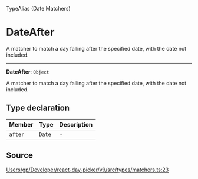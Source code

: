 <SectionTitle>TypeAlias (Date Matchers)</SectionTitle>

# DateAfter

<Description>
A matcher to match a day falling after the specified date, with the date not
included.
</Description>

---

<a id="undefined" name="undefined"></a>

<SignatureMemberIdentifier>**DateAfter**: `Object`</SignatureMemberIdentifier>

A matcher to match a day falling after the specified date, with the date not
included.

## Type declaration

| Member | Type | Description |
| :------ | :------ | :------ |
| `after` | `Date` | - |

## Source

[Users/gp/Developer/react-day-picker/v9/src/types/matchers.ts:23](https://github.com/gpbl/react-day-picker/blob/a7b1c7f4e/src/types/matchers.ts#L23)
